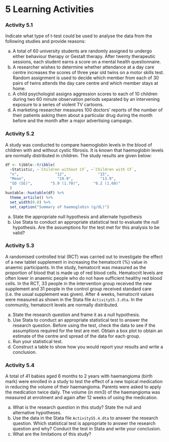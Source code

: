 # **5** Learning Activities {-}

### Activity 5.1 {-}

Indicate what type of t-test could be used to analyse the data from the following studies and provide reasons:

a) A total of 60 university students are randomly assigned to undergo either behaviour therapy or Gestalt therapy. After twenty therapeutic sessions, each student earns a score on a mental health questionnaire.
b) A researcher wishes to determine whether attendance at a day care centre increases the scores of three year old twins on a motor skills test. Random assignment is used to decide which member from each of 30 pairs of twins attends the day care centre and which member stays at home.
c) A child psychologist assigns aggression scores to each of 10 children during two 60 minute observation periods separated by an intervening exposure to a series of violent TV cartoons.
d) A marketing researcher measures 100 doctors’ reports of the number of their patients asking them about a particular drug during the month before and the month after a major advertising campaign.

### Activity 5.2 {-}
A study was conducted to compare haemoglobin levels in the blood of children with and without cystic fibrosis. It is known that haemoglobin levels are normally distributed in children. The study results are given below:

```r
df <- tibble::tribble(
  ~Statistic, ~`Children without CF`, ~`Children with CF`,
  "n",                "12",              "15",
  "Mean",              "19.9",            "13.9",
  "SD (SE)",        "5.9 (1.70)",      "6.2 (1.60)"
  )
huxtable::huxtable(df) %>% 
  theme_article() %>% 
  set_width(0.8) %>% 
  set_caption("Summary of haemoglobin (g/dL)")
```

a) State the appropriate null hypothesis and alternate hypothesis
b) Use Stata to conduct an appropriate statistical test to evaluate the null hypothesis. Are the assumptions for the test met for this analysis to be valid?

### Activity 5.3 {-}
A randomised controlled trial (RCT) was carried out to investigate the effect of a new tablet supplement in increasing the hematocrit (%) value in anaemic participants. In the study, hematocrit was measured as the proportion of blood that is made up of red blood cells. Hematocrit levels are often lower in anaemic people who do not have sufficient healthy red blood cells. In the RCT, 33 people in the intervention group received the new supplement and 31 people in the control group received standard care (i.e. the usual supplement was given). After 4 weeks, hematocrit values were measured as shown in the Stata file `ActivityS5.3.dta`. In the community, hematocrit levels are normally distributed.

a) State the research question and frame it as a null hypothesis. 
b) Use Stata to conduct an appropriate statistical test to answer the research question. Before using the test, check the data to see if the assumptions required for the test are met. Obtain a box plot to obtain an estimate of the centre and spread of the data for each group.
c) Run your statistical test. 
d) Construct a table to show how you would report your results and write a conclusion.

### Activity 5.4 {-}
A total of 41 babies aged 6 months to 2 years with haemangioma (birth mark) were enrolled in a study to test the effect of a new topical medication in reducing the volume of their haemangioma. Parents were asked to apply the medication twice daily. The volume (in mm3) of the haemangioma was measured at enrolment and again after 12 weeks of using the medication.

a) What is the research question in this study? State the null and alternative hypotheses.
b) Use the data in the Stata file `ActivityS5.4.dta` to answer the research question. Which statistical test is appropriate to answer the research question and why? Conduct the test in Stata and write your conclusion.
c) What are the limitations of this study?
